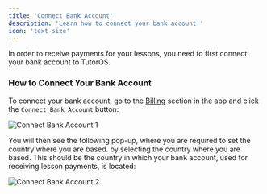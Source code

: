 ```yaml
---
title: 'Connect Bank Account'
description: 'Learn how to connect your bank account.'
icon: 'text-size'
---
```


In order to receive payments for your lessons, you need to first connect your bank account to TutorOS.

### How to Connect Your Bank Account

To connect your bank account, go to the [Billing](https://platform.tutoros.app/billing) section in the app and click the `Connect Bank Account` button:

![Connect Bank Account 1](/images/connect-bank-account-1.png)

You will then see the following pop-up, where you are required to set the country where you are based.  by selecting the country where you are based. This should be the country in which your bank account, used for receiving lesson payments, is located:

![Connect Bank Account 2](/images/connect-bank-account-2.png)